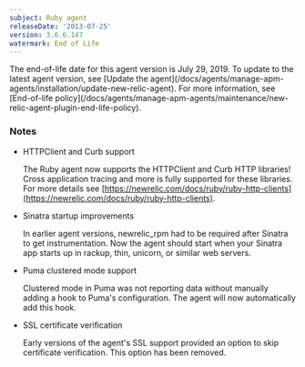 ```yaml
---
subject: Ruby agent
releaseDate: '2013-07-25'
version: 3.6.6.147
watermark: End of Life
---
```


<Callout variant="important">
  The end-of-life date for this agent version is July 29, 2019. To update to the latest agent version, see [Update the agent](/docs/agents/manage-apm-agents/installation/update-new-relic-agent). For more information, see [End-of-life policy](/docs/agents/manage-apm-agents/maintenance/new-relic-agent-plugin-end-life-policy).
</Callout>

### Notes

* HTTPClient and Curb support

  The Ruby agent now supports the HTTPClient and Curb HTTP libraries! Cross application tracing and more is fully supported for these libraries. For more details see [https://newrelic.com/docs/ruby/ruby-http-clients](https://newrelic.com/docs/ruby/ruby-http-clients).
* Sinatra startup improvements

  In earlier agent versions, newrelic_rpm had to be required after Sinatra to get instrumentation. Now the agent should start when your Sinatra app starts up in rackup, thin, unicorn, or similar web servers.
* Puma clustered mode support

  Clustered mode in Puma was not reporting data without manually adding a hook to Puma's configuration. The agent will now automatically add this hook.
* SSL certificate verification

  Early versions of the agent's SSL support provided an option to skip certificate verification. This option has been removed.
